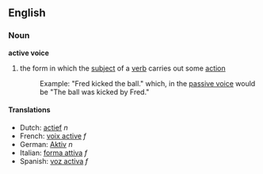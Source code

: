 ==English==
===Noun===
'''active voice'''

#{{grammar}} the form in which the [[subject]] of a [[verb]] carries out some [[action]]
#:Example: "Fred kicked the ball." which, in the [[passive voice]] would be "The ball was kicked by Fred."

====Translations====
*Dutch: [[actief]] ''n''
*French: [[voix active]] ''f''
*German: [[Aktiv]] ''n''
*Italian: [[forma attiva]] ''f''
*Spanish: [[voz activa]] ''f''